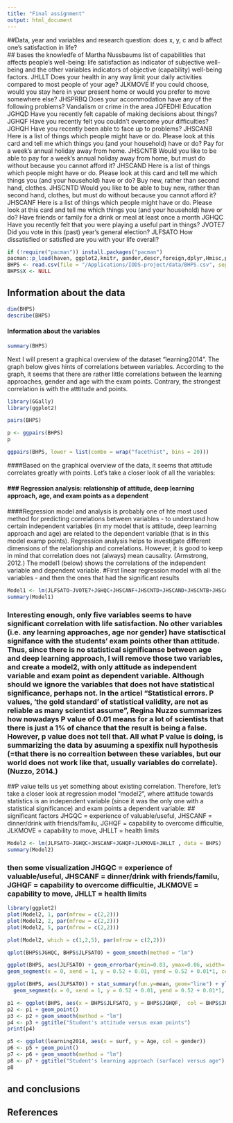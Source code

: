 ```yaml
---
title: "Final assignment"
output: html_document 
---
```

##Data, year and variables and research question: does x, y, c and b affect one's satisfaction in life?  
## bases the knowledfe of Martha Nussbaums list of capabilities that affects people's well-being: life satisfaction as indicator of subjective well-being and the other variables indicators of objective (capability) well-being factors. 
JHLLT Does your health in any way limit your daily activities compared to most people of your age?
JLKMOVE If you could choose, would you stay here in your present home or would you prefer to move somewhere else?
JHSPRBQ Does your accommodation have any of the following problems? Vandalism or crime in the area
JQFEDHI Education
JGHQD Have you recently felt capable of making decisions about things? 
JGHQF Have you recently felt you couldn’t overcome your difficulties?
JGHQH Have you recently been able to face up to problems?
JHSCANB Here is a list of things which people might have or do. Please look at this card and tell me which things you (and your household) have or do? Pay for a week’s annual holiday away from home.
JHSCNTB Would you like to be able to pay for a week’s annual holiday away from home, but must do without because you cannot afford it?
JHSCAND Here is a list of things which people might have or do. Please look at this card and tell me which things you (and your household) have or do? Buy new, rather than second hand, clothes.
JHSCNTD Would you like to be able to buy new, rather than second hand, clothes, but must do without because you cannot afford it?
JHSCANF Here is a list of things which people might have or do. Please look at this card and tell me which things you (and your household) have or do? Have friends or family for a drink or meal at least once a month
JGHQC Have you recently felt that you were playing a useful part in things?
JVOTE7 Did you vote in this (past) year’s general election?
JLFSATO How dissatisfied or satisfied are you with your life overall?


```r
if (!require("pacman")) install.packages("pacman")
pacman::p_load(haven, ggplot2,knitr, pander,descr,foreign,dplyr,Hmisc,psych,GPArotation,plyr, dplyr, rmarkdown)
BHPS <- read.csv(file = "/Applications/IODS-project/data/BHPS.csv", sep=",", header =TRUE)
BHPS$X <- NULL
```
## Information about the data
```r
dim(BHPS)
describe(BHPS)
```


#### Information about the variables
```r
summary(BHPS)
```


Next I will present a graphical overview of the dataset "learning2014". The graph below gives hints of correlations between variables. According to the graph, it seems that there are rather little correlations between the learning approaches, gender and age with the exam points. Contrary, the strongest correlation is with the atttitude and points. 

```r

library(GGally)
library(ggplot2)

pairs(BHPS)

p <- ggpairs(BHPS)
p

ggpairs(BHPS, lower = list(combo = wrap("facethist", bins = 20)))
```


####Based on the graphical overview of the data, it seems that attitude correlates greatly with points. Let's take a closer look of all the variables:

#### ### Regression analysis: relationship of attitude, deep learning approach, age, and exam points as a dependent
####Regression model and analysis is probably one of hte most used method for predicting correlations between variables - to understand how certain independent variables (in my model that is attitude, deep learning approach and age) are related to the dependent variable (that is in this model examp points). Regression analysis helps to investigate different dimensions of the relationship and correlations. However, it is good to keep in mind that correlation does not (always) mean causality. (Armstrong, 2012.) The model1 (below) shows the correlations of the  independent variable and dependent variable.
#First linear regression model with all the variables - and then the ones that had the significant results 
```r
Model1 <- lm(JLFSATO~JVOTE7+JGHQC+JHSCANF+JHSCNTD+JHSCAND+JHSCNTB+JHSCANB+JGHQH+JGHQF+JGHQD+JHSPRBQ+JLKMOVE+JHLLT , data = BHPS)
summary(Model1)
```

### Interesting enough, only five variables seems to have significant correlation with life satisfaction. No other variables (i.e. any learning approaches, age nor gender) have statisctical signifance with the students’ exam points other than attitude. Thus, since there is no statistical significanse between age and deep learning approach, I will remove those two variables, and create a model2, with only attitude as independent variable and exam point as dependent variable. Although should we ignore the variables that does not have statistical significance, perhaps not. In the articel “Statistical errors. P values, ‘the gold standard’ of statistical validity, are not as reliable as many scientist assume”, Regina Nuzzo summarizes how nowadays P value of 0.01 means for a lot of scientists that there is just a 1% of chance that the result is being a false. However, p value does not tell that. All what P value is doing, is summarizing the data by asuuming a spexifix null hypothesis (=that there is no correaltion between these variables, but our world does not work like that, usually variables do correlate). (Nuzzo, 2014.)

##P value tells us yet something about existing correlation. Therefore, let’s take a closer look at regression model “model2”, where attitude towards statistics is an independent variable (since it was the only one with a statistical significance) and exam points a dependent variable:
## significant factors JHGQC = experience of valuable/useful, JHSCANF = dinner/drink with friends/familu, JGHQF = capability to overcome difficultie, JLKMOVE = capability to move, JHLLT = health limits

```r
Model2 <- lm(JLFSATO~JGHQC+JHSCANF+JGHQF+JLKMOVE+JHLLT , data = BHPS)
summary(Model2)
```

### then some visualization JHGQC = experience of valuable/useful, JHSCANF = dinner/drink with friends/familu, JGHQF = capability to overcome difficultie, JLKMOVE = capability to move, JHLLT = health limits

```r
library(ggplot2)
plot(Model2, 1, par(mfrow = c(2,2)))
plot(Model2, 2, par(mfrow = c(2,2)))
plot(Model2, 5, par(mfrow = c(2,2)))

plot(Model2, which = c(1,2,5), par(mfrow = c(2,2)))
```

```r

qplot(BHPS$JGHQC, BHPS$JLFSATO) + geom_smooth(method = "lm")

ggplot(BHPS, aes(JLFSATO) + geom_errorbar(ymin=0.03, ymax=0.06, width=.2) + ylim(0, 1) +
geom_segment(x = 0, xend = 1, y = 0.52 + 0.01, yend = 0.52 + 0.01*1, colour="green") +    xlim(0, 1) +  geom_errorbar(ymin=0.01, ymax=0.03, width=.2) + ylim(0, 1)

ggplot(BHPS, aes(JLFSATO)) + stat_summary(fun.y=mean, geom="line") + ylab("predicted life satisfcation") + ylim(0,1) +  
  geom_segment(x = 0, xend = 1, y = 0.52 + 0.01, yend = 0.52 + 0.01*1, colour="green") +    xlim(0, 1) 

p1 <- ggplot(BHPS, aes(x = BHPS$JLFSATO, y = BHPS$JGHQF,  col = BHPS$JHLLT))
p2 <- p1 + geom_point()
p3 <- p2 + geom_smooth(method = "lm")
p4 <- p3 + ggtitle("Student's attitude versus exam points")
print(p4)

p5 <- ggplot(learning2014, aes(x = surf, y = Age, col = gender))
p6 <- p5 + geom_point()
p7 <- p6 + geom_smooth(method = "lm")
p8 <- p7 + ggtitle("Student's learning approach (surface) versus age")
p8
```



## and conclusions

## References 



